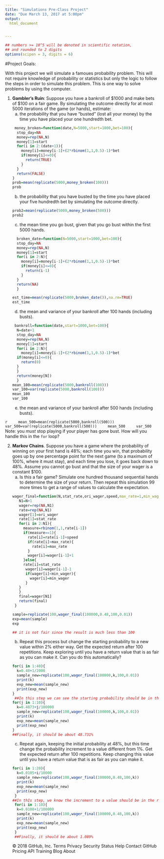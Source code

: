 ---
title: "Simulations Pre-Class Project"
date: "Due March 13, 2017 at 5:00pm"
output:
  html_document


---

<style type="text/css">
.table {

    width: 80%;
    margin-left:10%; 
    margin-right:10%;
}
</style>
```{r,setup, echo=FALSE, cache=TRUE}
## numbers >= 10^5 will be denoted in scientific notation,
## and rounded to 2 digits
options(scipen = 3, digits = 6)
```




#Project Goals:


With this project we will simulate a famoues probability problem. This will not require knowledge of probability or statistics but only the logic to follow the steps in order to simulate this problem. This is one way to solve problems by using the computer. 

 1. **Gambler's Ruin**: Suppose you have a bankroll of $1000 and make bets of $100 on a fair game. By simulating the outcome directly for at most 5000 iterations of the game (or hands), estimate:
    a. the probability that you have "busted" (lost all your money) by the time you have placed your one hundredth bet. 
    ```{r}
 money_broken=function(date,N=5000,start=1000,bet=100){
      stop_day=NA
      money=rep(NA,N)
      money[1]=start
      for(i in 2:(date+1)){
        money[i]=money[i-1]+(2*rbinom(1,1,0.5)-1)*bet
        if(money[i]<=0){
          return(TRUE)
        }
      } 
      return(FALSE)
    }
    prob=mean(replicate(5000,money_broken(100)))
    prob

    ```
    b. the probability that you have busted by the time you have placed your five hundredth bet by simulating the outcome directly. 
    ```{r}
    prob2=mean(replicate(5000,money_broken(500)))
    prob2
    ```
    c. the mean time you go bust, given that you go bust within the first 5000 hands.
    ```{r}
      broken_date=function(N=5000,start=1000,bet=100){
      stop_day=NA
      money=rep(NA,N)
      money[1]=start
      for(i in 2:N){
        money[i]=money[i-1]+(2*rbinom(1,1,0.5)-1)*bet
        if(money[i]<=0){
          return(i-1)
        }
      }
      return(NA)
      }
    
    est_time=mean(replicate(5000,broken_date()),na.rm=TRUE)
    est_time
    ```
    d. the mean and variance of your bankroll after 100 hands (including busts).
    ```{r}
     bankroll=function(date,start=1000,bet=100){
      N=date+1
      stop_day=NA
      money=rep(NA,N)
      money[1]=start
      for(i in 2:N){
        money[i]=money[i-1]+(2*rbinom(1,1,0.5)-1)*bet
      if(money[i]<=0){
        return(0)
      }
      }
      return(money[N])
      }
    mean_100=mean(replicate(5000,bankroll(100)))
    var_100=var(replicate(5000,bankroll(100)))
    mean_100
    var_100
    ```
    e. the mean and variance of your bankroll after 500 hands (including busts).
    
```{r}
    mean_500=mean(replicate(5000,bankroll(500)))
    var_500=var(replicate(5000,bankroll(500)))
    mean_500
    var_500
    ```
Note: you *must* stop playing if your player has gone bust. How will you handle this in the `for` loop?

2. **Markov Chains**. Suppose you have a game where the probability of winning on your first hand is 48%; each time you win, that probability goes up by one percentage point for the next game (to a maximum of 100%, where it must stay), and each time you lose, it goes back down to 48%. Assume you cannot go bust and that the size of your wager is a constant $100.
    a. Is this a fair game? Simulate one hundred thousand sequential hands to determine the size of your return. Then repeat this simulation 99 more times to get a range of values to calculate the expectation.
    ```{r}
    wager_final=function(N,stat_rate,ori_wager,speed,max_rate=1,min_wager=0){
       N1=N+1
       wager=rep(NA,N1)
       rate=rep(NA,N1)
       wager[1]=ori_wager
       rate[1]=stat_rate
       for(i in 2:N1){
         measure=rbinom(1,1,rate[i-1])
         if(measure==1){
           rate[i]=rate[i-1]+speed
           if(rate[i]>max_rate){
             rate[i]=max_rate
           }
           wager[i]=wager[i-1]+1
         }else{
         rate[i]=stat_rate
          wager[i]=wager[i-1]-1
          if(wager[i]<min_wager){
            wager[i]=min_wager
          }
       }
       }
       final=wager[N1]
       return(final)
     }
    
    sample=replicate(100,wager_final(100000,0.48,100,0.01))
    exp=mean(sample)
    exp

    ## it is not fair since the result is much less than 100
    ```
    b. Repeat this process but change the starting probability to a new value within 2% either way. Get the expected return after 100 repetitions. Keep exploring until you have a return value that is as fair as you can make it. Can you do this automatically?
    ```{r}
    for(i in 1:40){
      k=0.48+1/2000
      sample_new=replicate(100,wager_final(100000,k,100,0.01))
      print(k)
      exp_new=mean(sample_new)
      print(exp_new)
    }
     ##In this step we can see the starting probability should be in the range of 0.4873 and 0.4874
    for(j in 1:10){
      k=0.4873+j/100000
      sample_new=replicate(100,wager_final(100000,k,100,0.01))
      print(k)
      exp_new=mean(sample_new)
      print(exp_new)
    }
   ##Finally, it should be about 48.731%
    ```
    c. Repeat again, keeping the initial probability at 48%, but this time change the probability increment to a value different from 1%. Get the expected return after 100 repetitions. Keep changing this value until you have a return value that is as fair as you can make it. 
    ```{r}
    for(i in 1:20){
      k=0.0105+i/10000
      sample_new=replicate(100,wager_final(100000,0.48,100,k))
      print(k)
      exp_new=mean(sample_new)
      print(exp_new)
     }
    ##In thIs step, we know the increment to a value should be in the range of 0.0108 and 0.0109
     for(i in 1:10){
      k=0.0108+1/100000
      sample_new=replicate(100,wager_final(100000,0.48,100,k))
      print(k)
      exp_new=mean(sample_new)
      print(exp_new)
     }
     ##Finally, it should be about 1.089%
    ```
© 2018 GitHub, Inc.
Terms
Privacy
Security
Status
Help
Contact GitHub
Pricing
API
Training
Blog
About
